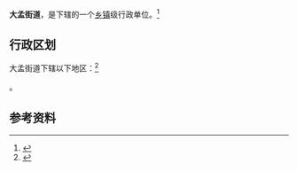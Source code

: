 {{中国乡级行政区|41/01/22/110/000}}

'''大孟街道'''，是{{PRC admin/fullname|41/01/22/110/000|3}}下辖的一个[[乡镇|乡镇]]级行政单位。<ref>{{PRC admin/ref sgc|{{PRC admin/parent|41/01/22/110/000}}}}</ref>

== 行政区划 ==

大孟街道下辖以下地区：<ref>{{PRC admin/ref sgc|41/01/22/110/000}}</ref>

{{PRC admin/children|41/01/22/110/000}}。

== 参考资料 ==

{{reflist}}

{{行政区划小作品}}
{{PRC admin/navcat|41/01/22/110/000}}